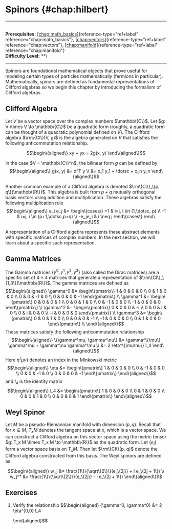 # Spinors \{#chap:hilbert\}

------------------------------------------------------------------------

\
**Prerequisites:**
[\[chap:math_basics\]](#chap:math_basics)\{reference-type="ref+label"
reference="chap:math_basics"\},
[\[chap:vectors\]](#chap:vectors)\{reference-type="ref+label"
reference="chap:vectors"\},
[\[chap:manifold\]](#chap:manifold)\{reference-type="ref+label"
reference="chap:manifold"\}\
**Difficulty Level:** \*\*\

------------------------------------------------------------------------

Spinors are foundational mathematical objects that prove useful for
modeling certain types of particles mathematically (fermions in
particular). Mathematically, spinors are defined as fundamental
representations of Clifford algebras so we begin this chapter by
introducing the formalism of Clifford algebras.

## Clifford Algebra

Let $V$ be a vector space over the complex numbers $\mathbb\{C\}$. Let
$g: V \times V \to \mathbb\{C\}$ be a quadratic form (roughly, a quadratic
form can be thought of a quadratic polynomial defined on $V$). The
Clifford algebra $\rm\{Cl\}(V, g)$ is the algebra generated on $V$ that
satisfies the following anticommutation relationship.

$$\begin\{aligned\}
    xy + yx = 2g(x, y)
\end\{aligned\}$$

In the case $V = \mathbb\{C\}^n$, the bilinear form $g$ can be defined by
$$\begin\{aligned\}
    g(x, y) &= x^T y \\
    &= x_1 y_1 + \dotsc + x_n y_n
\end\{aligned\}$$

Another common example of a Clifford algebra is denoted
$\rm\{Cl\}_\{p, q\}(\mathbb\{R\})$. This algebra is built from $p+q$ mutually
orthogonal basis vectors using addition and multiplication. These
algebras satisfy the following multiplication rule $$\begin\{aligned\}
    e_i e_j &= \begin\{cases\}
    +1 & i=j, i \in (1,\dotsc, p) \\
    -1 & i=j, i \in (p+1,\dotsc,p+q) \\
    -e_je_i & i \neq j
    \end\{cases\}
\end\{aligned\}$$

A representation of a Clifford algebra represents these abstract
elements with specific matrices of complex numbers. In the next section,
we will learn about a specific such representation.

## Gamma Matrices

The Gamma matrices $\{\gamma^0, \gamma^1, \gamma^2, \gamma^3\}$ (also
called the Dirac matrices) are a specific set of $4 \times 4$ matrices
that generate a representation of $\rm\{Cl\}_\{1,3\}(\mathbb\{R\})$. The gamma
matrices are defined as $$\begin\{aligned\}
    \gamma^0 &= \begin\{pmatrix\}
    1 & 0 & 0 & 0 \\
    0 & 1 & 0 & 0 \\
    0 & 0 & -1 & 0 \\
    0 & 0 & 0 & -1 
    \end\{pmatrix\} \\
    \gamma^1 &= \begin\{pmatrix\}
    0 & 0 & 0 & 1 \\
    0 & 0 & 1 & 0 \\
    0 & -1 & 0 & 0 \\
    -1 & 0 & 0 & 0 
    \end\{pmatrix\} \\
    \gamma^2 &= \begin\{pmatrix\}
    0 & 0 & 0 & -i \\
    0 & 0 & i & 0 \\
    0 & i & 0 & 0 \\
    -i & 0 & 0 & 0 
    \end\{pmatrix\} \\
    \gamma^3 &= \begin\{pmatrix\}
    0 & 0 & 1 & 0 \\
    0 & 0 & 0 & -1 \\
    -1 & 0 & 0 & 0 \\
    0 & 1 & 0 & 0 
    \end\{pmatrix\} \\
\end\{aligned\}$$ These matrices satisfy the following anticommutation
relationship $$\begin\{aligned\}
    \{\gamma^\mu, \gamma^\nu\} &= \gamma^\{\mu\} \gamma^\nu + \gamma^\nu \gamma^\mu \\
    &= 2 \eta^\{\mu\nu\} I_4
\end\{aligned\}$$ Here $\eta^\{\mu\nu\}$ denotes an index in the Minkowski
metric $$\begin\{aligned\}
    \eta &= \begin\{pmatrix\}
    1 & 0 & 0 & 0 \\
    0 & -1 & 0 & 0 \\
    0 & 0 & -1 & 0 \\
    0 & 0 & 0 & -1 
    \end\{pmatrix\}
\end\{aligned\}$$ and $I_4$ is the identity matrix $$\begin\{aligned\}
    I_4 &= \begin\{pmatrix\}
    1 & 0 & 0 & 0 \\
    0 & 1 & 0 & 0 \\
    0 & 0 & 1 & 0 \\
    0 & 0 & 0 & 1 
    \end\{pmatrix\}
\end\{aligned\}$$

## Weyl Spinor

Let $M$ be a pseudo-Riemannian manifold with dimension $(p, q)$. Recall
that for $x \in M$, $T_x M$ denotes the tangent space at $x$, which is a
vector space. We can construct a Clifford algebra on this vector space
using the metric tensor $g: T_x M \times T_x M \to \mathbb\{R\}$ as the
quadratic form. Let $\{e_i\}$ form a vector space basis on $T_x M$. Then
let $\rm\{Cl\}(p, q)$ denote the Clifford algebra constructed from this
basis. The Weyl spinors are defined as

$$\begin\{aligned\}
    w_j &= \frac\{1\}\{\sqrt\{2\}\}(e_\{2j\} + i e_\{2j + 1\}) \\
    w_j^* &= \frac\{1\}\{\sqrt\{2\}\}(e_\{2j\} - i e_\{2j + 1\}) 
\end\{aligned\}$$

## Exercises

1.  Verify the relationship $$\begin\{aligned\}
            \{\gamma^0, \gamma^0\} &= 2 \eta^\{0,0\} I_4
        
    \end\{aligned\}$$
